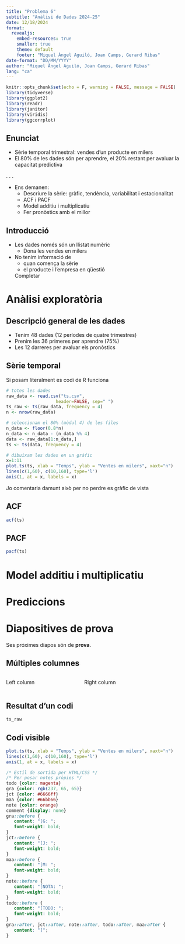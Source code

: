 ```yaml
---
title: "Problema 6"
subtitle: "Anàlisi de Dades 2024-25"
date: 12/18/2024
format:
  revealjs:
    embed-resources: true
    smaller: true
    theme: default
    footer: "Miquel Àngel Aguiló, Joan Camps, Gerard Ribas"
date-format: "DD/MM/YYYY"
author: "Miquel Àngel Aguiló, Joan Camps, Gerard Ribas"
lang: "ca"
---
```


```r
knitr::opts_chunk$set(echo = F, warning = FALSE, message = FALSE)
library(tidyverse)
library(ggplot2)
library(readr)
library(janitor)
library(viridis)
library(ggcorrplot)
```


## Enunciat
- Sèrie temporal trimestral: vendes d'un producte en milers
- El 80% de les dades són per aprendre, el 20% restant per avaluar la capacitat predictiva

. . .

- Ens demanen:
  - Descriure la sèrie: gràfic, tendència, variabilitat i estacionalitat
  - ACF i PACF
  - Model additiu i multiplicatiu
  - Fer pronòstics amb el millor

## Introducció
- Les dades només són un llistat numèric
  - Dona les vendes en milers
- No tenim informació de
  - quan comença la sèrie
  - el producte i l'empresa en qüestió

  <todo>Completar</todo>
  
# Anàlisi exploratòria

## Descripció general de les dades
- Tenim 48 dades (12 períodes de quatre trimestres)
- Prenim les 36 primeres per aprendre (75%)
- Les 12 darreres per avaluar els pronòstics
  
## Sèrie temporal
<gra>Si posam literalment es codi de R funciona</gra>
```r
# totes les dades
raw_data <- read.csv("ts.csv",
                   header=FALSE, sep=" ")
ts_raw <- ts(raw_data, frequency = 4)
n <- nrow(raw_data)

# seleccionam el 80% (mòdul 4) de les files
n_data <- floor(0.8*n)
n_data <- n_data - (n_data %% 4)
data <- raw_data[1:n_data,]
ts <- ts(data, frequency = 4)

# dibuixam les dades en un gràfic
x=1:11
plot.ts(ts, xlab = "Temps", ylab = "Ventes en milers", xaxt="n")
lines(c(1,60), c(10,160), type='l')
axis(1, at = x, labels = x)
```

<gra>Jo comentaria damunt això per no perdre es gràfic de vista</gra>

## ACF
```r
acf(ts)
```

## PACF
```r
pacf(ts)
```



# Model additiu i multiplicatiu

# Prediccions


# Diapositives de prova
Ses próximes diapos són de **prova**.

## Múltiples columnes
:::: {.columns}

::: {.column width="40%"}
Left column
:::

::: {.column width="60%"}
Right column
:::

::::
## Resultat d'un codi
```r
ts_raw
```

## Codi visible
```r
plot.ts(ts, xlab = "Temps", ylab = "Ventes en milers", xaxt="n")
lines(c(1,60), c(10,160), type='l')
axis(1, at = x, labels = x)
```







```css
/* Estil de sortida per HTML/CSS */
/* Per posar notes pròpies */
todo {color: magenta}
gra {color: rgb(237, 65, 65)}
jct {color: #6666ff}
maa {color: #66bb66}
note {color: orange}
comment {display: none}
gra::before {
   content: "[G: ";
   font-weight: bold;
}
jct::before {
   content: "[J: ";
   font-weight: bold;
}
maa::before {
   content: "[M: ";
   font-weight: bold;
}
note::before {
   content: "[NOTA: ";
   font-weight: bold;
}
todo::before {
   content: "[TODO: ";
   font-weight: bold;
}
gra::after, jct::after, note::after, todo::after, maa:after {
   content: "]";
}
```

